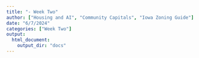 ```yaml
---
title: "- Week Two"
author: ["Housing and AI", "Community Capitals", "Iowa Zoning Guide"]
date: "6/7/2024"
categories: ["Week Two"]
output:
  html_document:
    output_dir: "docs"
---
```

